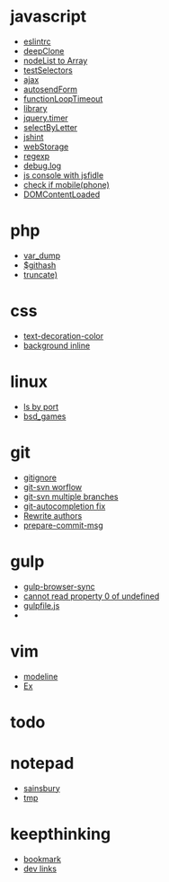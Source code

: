 = javascript =
* [[eslintrc]]
* [[deepClone]]
* [[nodeList to Array]]
* [[testSelectors]]
* [[ajax]]
* [[autosendForm]]
* [[functionLoopTimeout]]
* [[library]]
* [[jquery.timer]]
* [[selectByLetter]]
* [[jshint]]
* [[webStorage]]
* [[regexp]]
* [[debug.log]]
* [[js console with jsfidle]]
* [[check if mobile(phone)]]
* [[DOMContentLoaded]]

= php =
* [[var_dump]]
* [[$githash]]
* [[truncate)]]

= css =
* [[text-decoration-color]]
* [[background inline]]

= linux =
* [[ls by port]]
* [[bsd_games]]
 
= git =
* [[gitignore]]
* [[git-svn worflow]]
* [[git-svn multiple branches]]
* [[git-autocompletion fix]]
* [[Rewrite authors]]
* [[prepare-commit-msg]]

= gulp =
* [[gulp-browser-sync]]
* [[cannot read property 0 of undefined]]
* [[gulpfile.js]]
* 

= vim =
* [[modeline]]
* [[Ex]]

= todo =

= notepad =
* [[sainsbury]]
* [[tmp]]

= keepthinking =
* [[bookmark]]
* [[dev links]]
